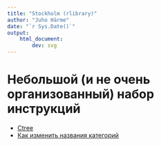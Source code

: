 ```yaml
---
title: "Stockholm (rlibrary)"
author: "Juho Härme"
date: "`r Sys.Date()`"
output: 
    html_document:
        dev: svg
---
```



# Небольшой (и не очень организованный) набор инструкций

- [Ctree]('vignettes/ctree.html')
- [Как изменить названия категорий]('vignettes/categories.html')


